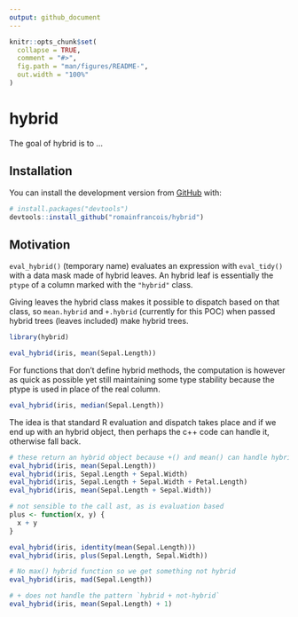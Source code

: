 ```yaml
---
output: github_document
---
```


<!-- README.md is generated from README.Rmd. Please edit that file -->

```r
knitr::opts_chunk$set(
  collapse = TRUE,
  comment = "#>",
  fig.path = "man/figures/README-",
  out.width = "100%"
)
```
# hybrid

<!-- badges: start -->
<!-- badges: end -->

The goal of hybrid is to ...

## Installation

You can install the development version from [GitHub](https://github.com/) with:

``` r
# install.packages("devtools")
devtools::install_github("romainfrancois/hybrid")
```
## Motivation

`eval_hybrid()` (temporary name) evaluates an expression with `eval_tidy()` with a data mask 
made of hybrid leaves. An hybrid leaf is essentially the `ptype` of a column marked with the 
`"hybrid"` class. 

Giving leaves the hybrid class makes it possible to dispatch based on that class, so `mean.hybrid`
and `+.hybrid` (currently for this POC) when passed hybrid trees (leaves included) make hybrid trees. 

```r
library(hybrid)

eval_hybrid(iris, mean(Sepal.Length))
```

For functions that don't define hybrid methods, the computation is however as quick as possible
yet still maintaining some type stability because the ptype is used in place of the real column. 

```r
eval_hybrid(iris, median(Sepal.Length))
```

The idea is that standard R evaluation and dispatch takes place and if we end up with an hybrid object, 
then perhaps the c++ code can handle it, otherwise fall back. 

```r
# these return an hybrid object because +() and mean() can handle hybrid
eval_hybrid(iris, mean(Sepal.Length))
eval_hybrid(iris, Sepal.Length + Sepal.Width)
eval_hybrid(iris, Sepal.Length + Sepal.Width + Petal.Length)
eval_hybrid(iris, mean(Sepal.Length + Sepal.Width))

# not sensible to the call ast, as is evaluation based
plus <- function(x, y) {
  x + y
}

eval_hybrid(iris, identity(mean(Sepal.Length)))
eval_hybrid(iris, plus(Sepal.Length, Sepal.Width))

# No max() hybrid function so we get something not hybrid
eval_hybrid(iris, mad(Sepal.Length))

# + does not handle the pattern `hybrid + not-hybrid`
eval_hybrid(iris, mean(Sepal.Length) + 1)
```

